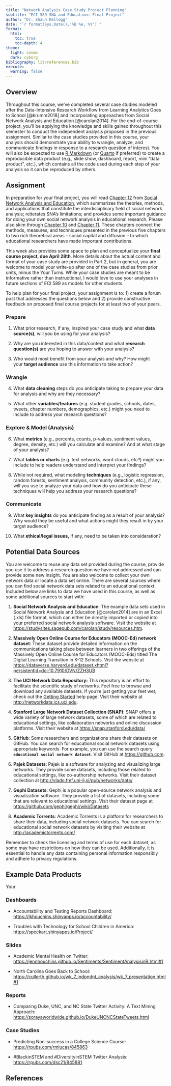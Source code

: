```yaml
---
title: "Network Analysis Case Study Project Planning"
subtitle: "ECI 589 SNA and Education: Final Project"
author: "Dr. Shaun Kellogg"
date: "`r format(Sys.Date(),'%B %e, %Y')`"
format:
  html:
    toc: true
    toc-depth: 4
theme: 
  light: cosmo
  dark: cyborg
bibliography: lit/references.bib
execute: 
  warning: false
---
```


## Overview

Throughout this course, we've completed several case studies modeled after the Data-Intensive Research Workflow from Learning Analytics Goes to School [@krumm2018] and incorporating approaches from Social Network Analysis and Education [@carolan2014]. For the end-of-course project, you'll be applying the knowledge and skills gained throughout this semester to conduct the independent analysis proposed in the previous assignment. Similar to the case studies provided in this course, your analysis should demonstrate your ability to wrangle, analyze, and communicate findings in response to a research question of interest. You will also be expected to use [R Markdown](https://bookdown.org/yihui/rmarkdown/) (or [Quarto](https://quarto.org) if preferred) to create a reproducible data product (e.g., slide show, dashboard, report, mini "data product", etc.), which contains all the code used during each step of your analysis so it can be reproduced by others.

## Assignment

In preparation for your final project, you will read [Chapter 12](https://sbkellogg.github.io/eci-589/unit-6/lit/carolan-sna-ch-12.pdf) from [Social Network Analysis and Education](https://catalog.lib.ncsu.edu/catalog/NCSU2803782), which summarizes the theories, methods, and applications that constitute the interdisciplinary field of social network analysis; reiterates SNA's limitations; and provides some important guidance for doing your own social network analysis in educational research. Please also skim through [Chapter 10](https://methods-sagepub-com.prox.lib.ncsu.edu/book/social-network-analysis-and-education/n10.xml) and [Chapter 11](https://methods-sagepub-com.prox.lib.ncsu.edu/book/social-network-analysis-and-education). These chapters connect the methods, measures, and techniques presented in the previous five chapters to two rich theoretical areas -- social capital and diffusion -- to which educational researchers have made important contributions.

This week also provides some space to plan and conceptualize your **final course project, due April 28th**. More details about the actual content and format of your case study are provided in Part 2, but in general, you are welcome to model your write-up after one of the case studies from prior units, minus the Your Turns. While your case studies are meant to be informative rather than instructional, I would love to use your analyses in future sections of ECI 589 as models for other students.

To help plan for your final project, your assignment is to: 1) create a forum post that addresses the questions below and 2) provide constructive feedback on proposed final course projects for at least two of your peers.

### Prepare

1.  What prior research, if any, inspired your case study and what **data source(s)**, will you be using for your analysis?

2.  Why are you interested in this data/context and what **research question(s)** are you hoping to answer with your analysis?

3.  Who would most benefit from your analysis and why? How might your **target audience** use this information to take action?

### Wrangle

4.  What **data cleaning** steps do you anticipate taking to prepare your data for analysis and why are they necessary? 

5.  What other **variables/features** (e.g. student grades, schools, dates, tweets, chapter numbers, demographics, etc.) might you need to include to address your research questions?

### Explore & Model (Analysis)

6.  What **metrics** (e.g., percents, counts, p-values, sentiment values, degree, density, etc.) will you calculate and examine? And at what stage of your analysis?

7.  What **tables or charts** (e.g. text networks, word clouds, etc?) might you include to help readers understand and interpret your findings?

8.  While not required, what modeling **techniques** (e.g., logistic regression, random forests, sentiment analysis, community detection, etc.), if any, will you use to analyze your data and how do you anticipate these techniques will help you address your research questions?

### Communicate

9.  What **key insights** do you anticipate finding as a result of your analysis? Why would they be useful and what actions might they result in by your target audience?

10. What **ethical/legal issues,** if any, need to be taken into consideration?

## Potential Data Sources

You are welcome to reuse any data set provided during the course, provide you use it to address a research question we have not addressed and can provide some new insight. You are also welcome to collect your own network data or locate a data set online. There are several sources where you can find social network data sets related to an educational context. Included below are links to data we have used in this course, as well as some additional sources to start with:

1.  **Social Network Analysis and Education**: The example data sets used in Social Network Analysis and Education [@carolan2014] are in an Excel (.xls) file format, which can either be directly imported or copied into your preferred social network analysis software. Visit the website at <https://studysites.sagepub.com/carolan/study/resources.htm>.

2.  **Massively Open Online Course for Educators (MOOC-Ed) network dataset**: These dataset provide detailed information on the communications taking place between learners in two offerings of the Massively Open Online Course for Educators (MOOC-Eds) titled The Digital Learning Transition in K-12 Schools. Visit the website at <https://dataverse.harvard.edu/dataset.xhtml?persistentId=doi:10.7910/DVN/ZZH3UB>

3.  **The UCI Network Data Repository:** This repository is an effort to facilitate the scientific study of networks. Feel free to browse and download any available datasets. If you're just getting your feet wet, check out the [Getting Started](#0) help page. Visit their website at <http://networkdata.ics.uci.edu>.

4.  **Stanford Large Network Dataset Collection (SNAP)**: SNAP offers a wide variety of large network datasets, some of which are related to educational settings, like collaboration networks and online discussion platforms. Visit their website at <https://snap.stanford.edu/data/>

5.  **GitHub**: Some researchers and organizations share their datasets on GitHub. You can search for educational social network datasets using appropriate keywords. For example, you can use the search query **`educational social network dataset`**. Visit GitHub at <https://github.com>.

6.  **Pajek Datasets**: Pajek is a software for analyzing and visualizing large networks. They provide some datasets, including those related to educational settings, like co-authorship networks. Visit their dataset collection at <http://vlado.fmf.uni-lj.si/pub/networks/data/>

7.  **Gephi Datasets**: Gephi is a popular open-source network analysis and visualization software. They provide a list of datasets, including some that are relevant to educational settings. Visit their dataset page at <https://github.com/gephi/gephi/wiki/Datasets>

8.  **Academic Torrents**: Academic Torrents is a platform for researchers to share their data, including social network datasets. You can search for educational social network datasets by visiting their website at <http://academictorrents.com/>

Remember to check the licensing and terms of use for each dataset, as some may have restrictions on how they can be used. Additionally, it is essential to handle any data containing personal information responsibly and adhere to privacy regulations.

## Example Data Products

Your

### Dashboards

-   Accountability and Testing Reports Dashboard: <https://jkhouchins.shinyapps.io/accountability/>

-   Troubles with Technology for School Children in America: <https://speckart.shinyapps.io/Project/>

### Slides

-   Academic Mental Health on Twitter: <https://jennhouchins.github.io/Sentiments/SentimentAnalysisinR.html#1>

-   North Carolina Goes Back to School: <https://cullerth.github.io/wk_7_indpndnt_analysis/wk_7_presentation.html#1>

### Reports

-   Comparing Duke, UNC, and NC State Twitter Activity: A Text Mining Approach: <https://sorayaworldwide.github.io/DukeUNCNCStateTweets.html>

### Case Studies

-   Predicting Non-success in a College Science Course: <https://rpubs.com/rmlucas/845863>

-   #BlackinSTEM and #DiversityinSTEM Twitter Analysis: <https://rpubs.com/dsc21/845881>

## References
